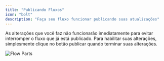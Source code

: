 ```yaml
---
title: "Publicando Fluxos"
icon: "bolt"
description: "Faça seu fluxo funcionar publicando suas atualizações"
---
```


As alterações que você faz não funcionarão imediatamente para evitar interromper o fluxo que já está publicado. Para habilitar suas alterações, simplesmente clique no botão publicar quando terminar suas alterações.

![Flow Parts](/resources/publish-flow.png)
